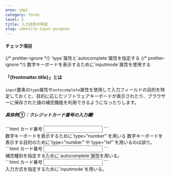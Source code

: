 ```yaml
---
area: impl
category: forms
level: 2
title: 入力目的の特定
slug: identify-input-purpose
---
```



#### チェック項目

<Checkpoint>
  {/* prettier-ignore */}
  <span slot="title">`type`属性と`autocomplete`属性を指定する</span>
</Checkpoint>

<Checkpoint>
  {/* prettier-ignore */}
  <span slot="title">数字キーボードを表示するために`inputmode`属性を使用する</span>
</Checkpoint>

#### 「{frontmatter.title}」とは

`input`要素の`type`属性や`autocomplete`属性を使用して入力フィールドの目的を特定しておくと、目的に応じたソフトウェアキーボードが表示されたり、ブラウザーに保存された値の補完機能を利用できるようになったりします。

##### 具体例①：クレジットカード番号の入力欄!

<Cases>
  <Case span={2} type="bad">
    <div slot="figure">
      ```html
      <label>
        カード番号
        <input type="number" />
      </label>
      ```
    </div>
    <span slot="title">数字キーボードを表示するために`type="number"`を用いる</span>
    <span>数字キーボードを表示する目的のために`type="number"`や`type="tel"`を用いるのは誤り。</span>
  </Case>
  <Case span={2} type="good">
    <div slot="figure">
      ```html
      <label>
        カード番号
        <input type="text" autocomplete="cc-number" />
      </label>
      ```
    </div>
    <span slot="title">補完種別を指定するために`autocomplete`属性を用いる。</span>
  </Case>
  <Case span={2} type="good">
    <div slot="figure">
      ```html
      <label>
        カード番号
        <input type="text" autocomplete="cc-number" inputmode="numeric" />
      </label>
      ```
    </div>
    <span slot="title">入力方式を指定するために`inputmode`を用いる。</span>
  </Case>
</Cases>
